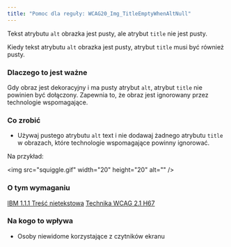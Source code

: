```yaml
---
title: "Pomoc dla reguły: WCAG20_Img_TitleEmptyWhenAltNull"
---
```


<div className="toolHelp">
<Row>
<Column colLg={16} colMd={8} colSm={4} className="toolHead">

Tekst atrybutu `alt` obrazka jest pusty, ale atrybut `title` nie jest pusty.

<div id="locLevel"></div>

Kiedy tekst atrybutu `alt` obrazka jest pusty, atrybut `title` musi być również pusty.

</Column>
</Row>
<Row>
<Column colLg={11} colMd={5} colSm={4} className="toolMain">

### Dlaczego to jest ważne

Gdy obraz jest dekoracyjny i ma pusty atrybut `alt`, atrybut `title` nie powinien być dołączony. Zapewnia to, że obraz jest ignorowany przez technologie wspomagające.


<div id="locSnippet"></div>

### Co zrobić

* Używaj pustego atrybutu `alt` text i nie dodawaj żadnego atrybutu `title` w obrazach, które technologie wspomagające powinny ignorować.

Na przykład:

<CodeSnippet type="single" light={true}>&lt;img src="squiggle.gif" width="20" height="20" alt="" /&gt;</CodeSnippet>

</Column>
<Column colLg={5} colMd={3} colSm={4} className="toolLeft">

### O tym wymaganiu

[IBM 1.1.1 Treść nietekstowa](http://www.ibm.com/able/guidelines/ci162/non_text_content.html)
[Technika WCAG 2.1 H67](https://www.w3.org/TR/WCAG20-TECHS/H67)

### Na kogo to wpływa

* Osoby niewidome korzystające z czytników ekranu

</Column>
</Row>
</div>

